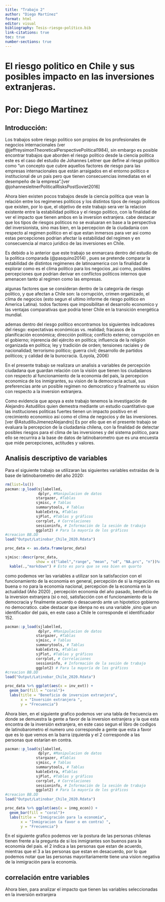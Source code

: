 ```yaml
---
title: "Trabajo 2"
author: "Diego Martínez"
format: html
editor: visual
bibliography: Tesis-riesgo-político.bib
link-citations: true 
toc: true
number-sections: true
---
```


# **El riesgo politico en Chile y sus posibles impacto en las inversiones extranjeras.**

# Por: Diego Martinez

## **Introducción:**

Los trabajos sobre riesgo politico son propios de los profesionales de negocios internacionales (ver @jeffreysimonTheoreticalPerspectivePolitical1984), sin embargo es posible encontrar trabajos que aborden el riesgo politico desde la ciencia política este es el caso del estudio de Johannes Leitner que define al riesgo político como "un concepto que cubre aquellos factores de riesgo para las empresas internacionales que están arraigados en el entorno político e institucional de un país pero que tienen consecuencias inmediatas en el desempeño de la empresa".[ver @johannesleitnerPoliticalRisksPostSoviet2016]

Ahora bien existen pocos trabajos desde la ciencia política que vean la relación entre los regimenes politicos y los distintos tipos de riesgo politicos que existen, por lo que, el objetivo de este trabajo sera ver la relacion existente entre la estabilidad política y el riesgo politico, con la finalidad de ver el impacto que tienen ambos en la inversion extranjera. cabe destacar que los tipos de riesgos politicos no se evaluaran en base a la perspectiva del inversionista, sino mas bien, en la percepcion de la ciudadania con respecto al regimen politico en el que estan inmersos para ver asi como estas percepciones podrian afectar la estabilidad del regimen y en consecuencia al marco juridico de las inversiones en Chile.

Es debido a lo anterior que este trabajo se enmarcara dentro del estudio de la politica comparada (@pasquino2014) , pues se pretende comparar la estabilidad de distintos regimenes de latinoamerica con la finalidad de explorar como es el clima politico para los negocios ,asi como, posibles percepciones que podrian derivar en conflictos politicos internos que amenacen tanto al regimen como las empresas.

algunas factores que se consideran dentro de la categoria de riesgo politico, y que afectan a Chile son: la corrupción, crimen organizado, el clima de negocios (esto segun el ultimo informe de riesgo politico en America Latina). todos factores que imposibilitan el desarrollo economico y las ventajas comparativas que podria tener Chile en la transición energética mundial.

ademas dentro del riesgo político encontramos los siguientes indicadores del riesgo: expectativas económicas vs. realidad; fracasos de la planificación económica; dirección política; conflicto externo; corrupción en el gobierno; injerencia del ejército en política; influencia de la religión organizada en política; ley y tradición de orden; tensiones raciales y de nacionalidad; terrorismo político; guerra civil; desarrollo de partidos políticos; y calidad de la burocracia. (Loyola, 2006)

En el presente trabajo se realizara un analisis a variables de percepción ciudadana que guardan relación con la visión que tienen los ciudadanos con respecto al funcionamiento de la economia del pais, la percepcion economica de los inmigrantes, su vision de la democracia actual, sus preferencias ante un posible regimen no democratico y finalmente su vision con respecto a la inversion extranjera.

Como evidencia que apoya a este trabajo tenemos la investigación de Alejandro Astudillos quien demestra mediante un estudio cuantitativo que las instituciones politicas fuertes tienen un impacto positivo en el crecimiento economico asi como el clima de negocios y de las inversiones.[ver @AstudilloJimenezAlejandro] Es por ello que en el presente trabajo se evaluara la percepcion de la ciudadania chilena, con la finalidad de detectar posibles riesgos para el clima de las inversiones y del sistema politico, para ello se recurrira a la base de datos de latinobarometro que es una encuesta que mide percepciones, actitudes y valores.

## Analisis descriptivo de variables

Para el siguiente trabajo se utilizaran las siguientes variables extraidas de la base de latinobarometro del año 2020:

```r
rm(list=ls())  
pacman::p_load(sjlabelled,
               dplyr, #Manipulacion de datos
              stargazer, #Tablas
              sjmisc, # Tablas
              summarytools, # Tablas
              kableExtra, #Tablas
              sjPlot, #Tablas y gráficos
              corrplot, # Correlaciones
              sessioninfo, # Información de la sesión de trabajo
              ggplot2) # Para la mayoría de los gráficos
#creacion BB.DD
load("Output/Latinobar_Chile_2020.Rdata")

proc_data <- as.data.frame(proc_data)

sjmisc::descr(proc_data,
              show = c("label","range", "mean", "sd", "NA.prc", "n"))%>% # Selecciona estadísticos
  kable(.,"markdown") # Esto es para que se vea bien en quarto


```

como podemos ver las variables a utilizar son la satisfaccion con el funcionamiento de la economia en general, percepción de si la migración es buena o no para la economía nacional, percepcion de la economia en la actualidad (Año 2020) , percepción economía del año pasado, beneficio de la inversion extranjera (si o no), satisfacción con el funcionamiento de la democracia y finalmente acuerdo o desacuerdo ante un hipotetico gobierno no democratico. cabe destacar que idenpa no es una variable ,sino que un identificador del pais, en este caso a Chile le corresponde el identificador 152.

```r
pacman::p_load(sjlabelled,
               dplyr, #Manipulacion de datos
              stargazer, #Tablas
              sjmisc, # Tablas
              summarytools, # Tablas
              kableExtra, #Tablas
              sjPlot, #Tablas y gráficos
              corrplot, # Correlaciones
              sessioninfo, # Información de la sesión de trabajo
              ggplot2) # Para la mayoría de los gráficos
#creacion BB.DD
load("Output/Latinobar_Chile_2020.Rdata")

proc_data %>% ggplot(aes(x = inv_ext)) + 
  geom_bar(fill = "coral")+
  labs(title = "Beneficio de inversion extranjera",
       x = "Inversión extranjera ",
       y = "Frecuencia")
```

Ahora bien, en el siguiente grafico podemos ver una tabla de frecuencia en donde se demuestra la gente a favor de la inversion extranjera y la que esta encontra de la inversión extranjera, en este caso segun el libro de codigos de latinobarometro el numero uno corresponde a gente que esta a favor que es lo que vemos en la barra izquierda y el 2 corresponde a las personas que estarían en contra.

```r
pacman::p_load(sjlabelled,
               dplyr, #Manipulacion de datos
              stargazer, #Tablas
              sjmisc, # Tablas
              summarytools, # Tablas
              kableExtra, #Tablas
              sjPlot, #Tablas y gráficos
              corrplot, # Correlaciones
              sessioninfo, # Información de la sesión de trabajo
              ggplot2) # Para la mayoría de los gráficos
#creacion BB.DD
load("Output/Latinobar_Chile_2020.Rdata")

proc_data %>% ggplot(aes(x = inmg_econ)) + 
  geom_bar(fill = "coral")+
  labs(title = "Inmigración para la economía",
       x = "Inmigracion (a favor o en contra) ",
       y = "Frecuencia")
```

En el siguiente grafico podemos ver la postura de las personas chilenas tienen frente a la pregunta de si los inmigrantes son buenos para la economía del pais. el 2 indica a las personas que estan de acuerdo, mientras que el 3 a las personas que estan en desacuerdo, por lo que podemos notar que las personas mayoritariamente tiene una vision negativa de la inmigración para la economía.

## correlación entre variables

Ahora bien, para analizar el impacto que tienen las variables seleccionadas en la inversión extranjera

